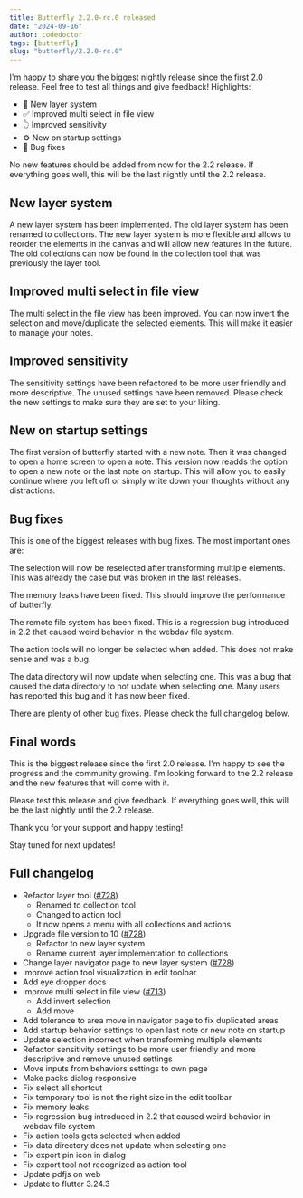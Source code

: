 ```yaml
---
title: Butterfly 2.2.0-rc.0 released
date: "2024-09-16"
author: codedoctor
tags: [butterfly]
slug: "butterfly/2.2.0-rc.0"
---
```


I'm happy to share you the biggest nightly release since the first 2.0 release.
Feel free to test all things and give feedback!
Highlights:

- 📁 New layer system
- ✅ Improved multi select in file view
- 👆 Improved sensitivity
- ⚙️ New on startup settings
- 🐞 Bug fixes

No new features should be added from now for the 2.2 release. If everything goes well, this will be the last nightly until the 2.2 release.

## New layer system

A new layer system has been implemented. The old layer system has been renamed to collections. The new layer system is more flexible and allows to reorder the elements in the canvas and will allow new features in the future.
The old collections can now be found in the collection tool that was previously the layer tool.

## Improved multi select in file view

The multi select in the file view has been improved. You can now invert the selection and move/duplicate the selected elements. This will make it easier to manage your notes.

## Improved sensitivity

The sensitivity settings have been refactored to be more user friendly and more descriptive. The unused settings have been removed. Please check the new settings to make sure they are set to your liking.

## New on startup settings

The first version of butterfly started with a new note. Then it was changed to open a home screen to open a note.
This version now readds the option to open a new note or the last note on startup.
This will allow you to easily continue where you left off or simply write down your thoughts without any distractions.

## Bug fixes

This is one of the biggest releases with bug fixes. The most important ones are:

The selection will now be reselected after transforming multiple elements. This was already the case but was broken in the last releases.

The memory leaks have been fixed. This should improve the performance of butterfly.

The remote file system has been fixed. This is a regression bug introduced in 2.2 that caused weird behavior in the webdav file system.

The action tools will no longer be selected when added. This does not make sense and was a bug.

The data directory will now update when selecting one. This was a bug that caused the data directory to not update when selecting one. Many users has reported this bug and it has now been fixed.

There are plenty of other bug fixes. Please check the full changelog below.

## Final words

This is the biggest release since the first 2.0 release. I'm happy to see the progress and the community growing. I'm looking forward to the 2.2 release and the new features that will come with it.

Please test this release and give feedback. If everything goes well, this will be the last nightly until the 2.2 release.

Thank you for your support and happy testing!

Stay tuned for next updates!

## Full changelog

* Refactor layer tool ([#728](https://github.com/LinwoodDev/Butterfly/issues/728))
  * Renamed to collection tool
  * Changed to action tool
  * It now opens a menu with all collections and actions
* Upgrade file version to 10 ([#728](https://github.com/LinwoodDev/Butterfly/issues/728))
  * Refactor to new layer system
  * Rename current layer implementation to collections
* Change layer navigator page to new layer system ([#728](https://github.com/LinwoodDev/Butterfly/issues/728))
* Improve action tool visualization in edit toolbar
* Add eye dropper docs
* Improve multi select in file view ([#713](https://github.com/LinwoodDev/Butterfly/issues/713))
  * Add invert selection
  * Add move
* Add tolerance to area move in navigator page to fix duplicated areas
* Add startup behavior settings to open last note or new note on startup
* Update selection incorrect when transforming multiple elements
* Refactor sensitivity settings to be more user friendly and more descriptive and remove unused settings
* Move inputs from behaviors settings to own page
* Make packs dialog responsive
* Fix select all shortcut
* Fix temporary tool is not the right size in the edit toolbar
* Fix memory leaks
* Fix regression bug introduced in 2.2 that caused weird behavior in webdav file system
* Fix action tools gets selected when added
* Fix data directory does not update when selecting one
* Fix export pin icon in dialog
* Fix export tool not recognized as action tool
* Update pdfjs on web
* Update to flutter 3.24.3
